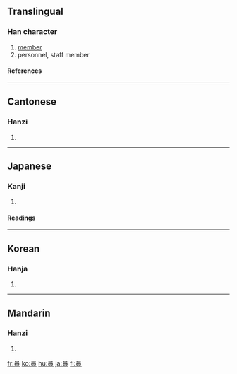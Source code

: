 {{see|员}}

==Translingual==
===Han character===
{{Han char|rn=30|rad=口|as=07|sn=10|four=6080<sub>6</sub>|canj=口月山金 (RBUC)}}
# [[member]]
# personnel, staff member
====References====
{{Han ref|kx=0189.310|dkj=03633|dj=0409.190|hdz=10628.060|uh=54E1|ud=21729|bh=ADFB|bd=44539}}
----
==Cantonese==
===Hanzi===
{{yue-hanzi|jyut=|y=yun4}}
# {{defn|Cantonese}}
----
==Japanese==
===Kanji===
{{ja-kanji|grade=3|rs=口07}}
# {{defn|Japanese}}
====Readings====
{{ja-readings|on=[[いん]] (in), [[えん]] (en)|kun=[[かず]] (kazu)}}
----
==Korean==
===Hanja===
{{ko-hanja|hangeul=원|rv=won|mr=wŏn}}
# {{defn|Korean}}
----
==Mandarin==
===Hanzi===
{{cmn-hanzi|sim=员|pin=[[yuán]] ([[yuan2]])|wg=yüan<sup>2</sup>}}
# {{defn|Mandarin}}

[[fr:員]]
[[ko:員]]
[[hu:員]]
[[ja:員]]
[[fi:員]]